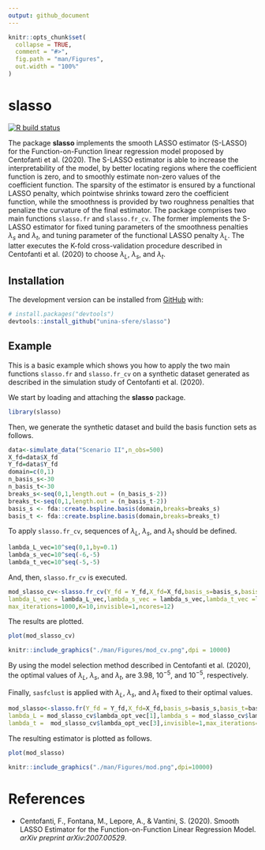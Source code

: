 ```yaml
---
output: github_document
---
```


<!-- README.md is generated from README.Rmd. Please edit that file -->

```r
knitr::opts_chunk$set(
  collapse = TRUE,
  comment = "#>",
  fig.path = "man/Figures",
  out.width = "100%"
)
```

# slasso
<!-- badges: start -->

[![R build status](https://github.com/unina-sfere/slasso/workflows/R-CMD-check/badge.svg)](https://github.com/unina-sfere/slasso/actions)
<!-- badges: end -->

The package  **slasso** implements the smooth LASSO  estimator (S-LASSO) for the Function-on-Function linear regression model proposed by Centofanti et al. (2020).
The S-LASSO estimator is able to increase the interpretability of the model, by better locating regions where the coefficient function is zero, and to smoothly estimate non-zero values of the coefficient function.
The sparsity of the estimator is ensured by a functional LASSO penalty, which pointwise shrinks toward zero the coefficient function, while the smoothness is provided by two roughness penalties that penalize the curvature of the final estimator.
The package comprises two main functions `slasso.fr` and `slasso.fr_cv`. 
The former implements the S-LASSO estimator for fixed tuning parameters of the smoothness penalties $\lambda_s$ and $\lambda_t$, and tuning parameter of the functional LASSO penalty $\lambda_L$.
The latter executes the K-fold cross-validation procedure  described in Centofanti et al. (2020) to choose  $\lambda_L$, $\lambda_s$, and $\lambda_t$.


## Installation

<!-- You can install the released version of slasso from [CRAN](https://CRAN.R-project.org) with: -->

<!-- ``` r -->
<!-- install.packages("slasso") -->
<!-- ``` -->
The development version can be installed from [GitHub](https://github.com/) with:
``` r
# install.packages("devtools")
devtools::install_github("unina-sfere/slasso")
```
## Example

This is a basic example which shows you how to apply the two main functions `slasso.fr` and `slasso.fr_cv` on a synthetic dataset generated as  described in the simulation study of Centofanti et al. (2020).

We start by loading and attaching the **slasso** package.
```r 
library(slasso)
```

Then, we generate the synthetic dataset and build the basis function sets as follows.
```r 
data<-simulate_data("Scenario II",n_obs=500)
X_fd=data$X_fd
Y_fd=data$Y_fd
domain=c(0,1)
n_basis_s<-30
n_basis_t<-30
breaks_s<-seq(0,1,length.out = (n_basis_s-2))
breaks_t<-seq(0,1,length.out = (n_basis_t-2))
basis_s <- fda::create.bspline.basis(domain,breaks=breaks_s)
basis_t <- fda::create.bspline.basis(domain,breaks=breaks_t)
```

To apply `slasso.fr_cv`,  sequences of $\lambda_L$, $\lambda_s$, and $\lambda_t$ should be defined.
```r
lambda_L_vec=10^seq(0,1,by=0.1) 
lambda_s_vec=10^seq(-6,-5) 
lambda_t_vec=10^seq(-5,-5) 
```
And, then, `slasso.fr_cv` is executed.
```r
mod_slasso_cv<-slasso.fr_cv(Y_fd = Y_fd,X_fd=X_fd,basis_s=basis_s,basis_t=basis_t,
lambda_L_vec = lambda_L_vec,lambda_s_vec = lambda_s_vec,lambda_t_vec =lambda_t_vec,
max_iterations=1000,K=10,invisible=1,ncores=12)
```

The results are plotted.
```r
plot(mod_slasso_cv)
```
```r
knitr::include_graphics("./man/Figures/mod_cv.png",dpi = 10000)
```
By using the model selection method described in Centofanti et al. (2020), the optimal values of $\lambda_L$, $\lambda_s$, and $\lambda_t$, are $3.98$, $10^{-5}$, and $10^{-5}$, respectively.

Finally, `sasfclust` is applied with $\lambda_L$, $\lambda_s$, and $\lambda_t$ fixed to their optimal values.
```r
mod_slasso<-slasso.fr(Y_fd = Y_fd,X_fd=X_fd,basis_s=basis_s,basis_t=basis_t,
lambda_L = mod_slasso_cv$lambda_opt_vec[1],lambda_s = mod_slasso_cv$lambda_opt_vec[2],
lambda_t =  mod_slasso_cv$lambda_opt_vec[3],invisible=1,max_iterations=1000)
```
The resulting estimator is plotted as follows. 
```r
plot(mod_slasso)
```

```r
knitr::include_graphics("./man/Figures/mod.png",dpi=10000)
```

# References
* Centofanti, F., Fontana, M., Lepore, A., & Vantini, S. (2020).
 Smooth LASSO Estimator for the Function-on-Function Linear Regression Model.
*arXiv preprint arXiv:2007.00529*.
